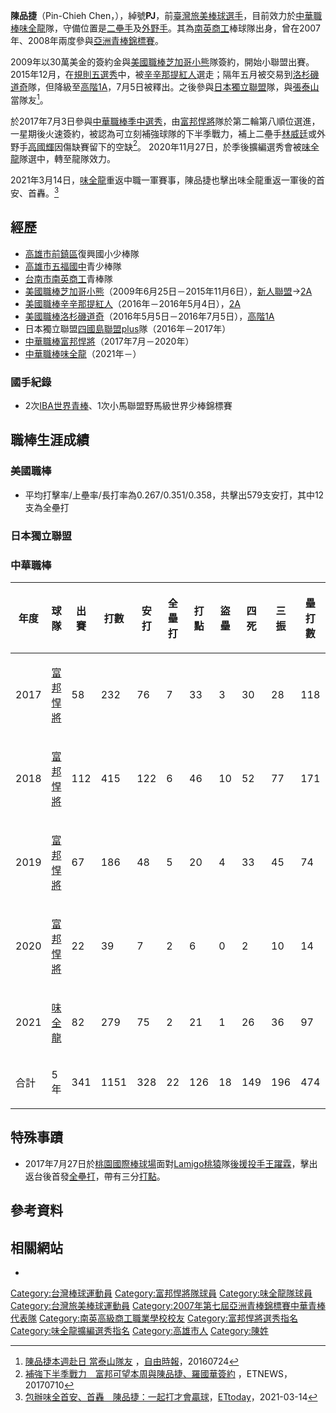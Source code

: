{{Infobox CPBL player|
|name=陳品捷|
|image=File:Pin-Chieh Chen batting for the Chicago Cubs in 2015 Spring Training (Cropped).jpg|
|width=300|
|caption=陳品捷效力於芝加哥小熊隊時期(2015年大聯盟春訓)|
|position=外野手|
|team=味全龍|
|number=93|
|bats=左|
|throws=右|
|birthdate={{birth_date_and_age|1991|7|23|mf=y}}|
|birthplace={{TWN}}[[高雄市|高雄市]]|
|debutdate=7月12日
|debutyear=2017年
|debutteam=富邦悍將
|statyear=2021年球季
|stat1label=打擊率
|stat1value=0.285
|stat2label=全壘打
|stat2value=22
|stat3label=打點
|stat3value=126
|stat4label=盜壘
|stat4value=18
|teams=<nowiki></nowiki> 
'''MLB'''
*[[芝加哥小熊|芝加哥小熊]]（2009年－2015年）
*[[辛辛那提紅人|辛辛那提紅人]]（2016年）
*[[洛杉磯道奇|洛杉磯道奇]]（2016年）
'''CPBL'''
*[[富邦悍將|富邦悍將]]（2017年－2020年）
*[[味全龍|味全龍]]（2021年－）
}}

'''陳品捷'''（Pin-Chieh Chen，{{bd|1991年|7月23日|||catIdx=陳}}），綽號'''PJ'''，前[[臺灣|臺灣]][[旅美棒球選手|旅美棒球選手]]，目前效力於[[中華職棒|中華職棒]][[味全龍|味全龍]]隊，守備位置是[[二壘手|二壘手]]及[[外野手|外野手]]。其為[[臺南市私立南英高級商工職業學校|南英商工]]棒球隊出身，曾在2007年、2008年兩度參與[[亞洲青棒錦標賽|亞洲青棒錦標賽]]。

2009年以30萬美金的簽約金與[[美國職棒|美國職棒]][[芝加哥小熊|芝加哥小熊]]隊簽約，開始小聯盟出賽。2015年12月，在[[規則五選秀|規則五選秀]]中，被[[辛辛那提紅人|辛辛那提紅人]]選走；隔年五月被交易到[[洛杉磯道奇|洛杉磯道奇]]隊，但降級至[[美國職棒小聯盟#高階1A（Class_A_Advanced）|高階1A]]，7月5日被釋出。之後參與[[四國島聯盟|日本獨立聯盟]]{{link-ja|德島藍短襪|徳島インディゴソックス}}隊，與[[張泰山|張泰山]]當隊友<ref>[http://sports.ltn.com.tw/news/paper/1014121 陳品捷本週赴日 當泰山隊友] {{Wayback|url=http://sports.ltn.com.tw/news/paper/1014121 |date=20160723232734 }}，[[自由時報|自由時報]]，20160724</ref>。

於2017年7月3日參與[[中華職棒歷年選秀會#職棒二十八年（2017年）|中華職棒季中選秀]]，由[[富邦悍將|富邦悍將]]隊於第二輪第八順位選進，一星期後火速簽約，被認為可立刻補強球隊的下半季戰力，補上二壘手[[林威廷|林威廷]]或外野手[[高國輝|高國輝]]因傷缺賽留下的空缺<ref>[http://sports.ettoday.net/news/963693 補強下半季戰力　富邦可望本周與陳品捷、羅國華簽約] {{Wayback|url=http://sports.ettoday.net/news/963693 |date=20170712022035 }}，ETNEWS，20170710</ref>。
2020年11月27日，於季後擴編選秀會被[[味全龍|味全龍]]隊選中，轉至龍隊效力。

2021年3月14日，[[味全龍|味全龍]]重返中職一軍賽事，陳品捷也擊出味全龍重返一軍後的首安、首轟。<ref>[https://sports.ettoday.net/news/1938115 包辦味全首安、首轟　陳品捷：一起打才會贏球]，[[ETtoday|ETtoday]]，2021-03-14</ref>

==經歷==
*[[高雄市|高雄市]][[前鎮區|前鎮區]]復興國小少棒隊
*[[高雄市立五福國民中學|高雄市五福國中]]青少棒隊
*[[臺南市私立南英高級商工職業學校|台南市南英商工]]青棒隊
*[[美國職棒|美國職棒]][[芝加哥小熊|芝加哥小熊]]（2009年6月25日－2015年11月6日），[[美國職棒小聯盟#新人聯盟（Class_Rookie）|新人聯盟]]→[[美國職棒小聯盟#2A（Class_AA）|2A]]
*[[美國職棒|美國職棒]][[辛辛那提紅人|辛辛那提紅人]]（2016年－2016年5月4日），[[美國職棒小聯盟#2A（Class_AA）|2A]]
*[[美國職棒|美國職棒]][[洛杉磯道奇|洛杉磯道奇]]（2016年5月5日－2016年7月5日），[[美國職棒小聯盟#高階1A（Class_A_Advanced）|高階1A]]
*日本獨立聯盟[[四國島聯盟|四國島聯盟plus]]{{link-ja|德島藍短襪|徳島インディゴソックス}}隊（2016年－2017年）
*[[中華職棒|中華職棒]][[富邦悍將|富邦悍將]]（2017年7月－2020年）
*[[中華職棒|中華職棒]][[味全龍|味全龍]]（2021年－）

===國手紀錄===
*2次[[18U世界盃棒球賽|IBA世界青棒]]、1次小馬聯盟野馬級世界少棒錦標賽

==職棒生涯成績==
===美國職棒===
*平均打擊率/上壘率/長打率為0.267/0.351/0.358，共擊出579支安打，其中12支為全壘打
===日本獨立聯盟===
===中華職棒===
{| class="wikitable" width="1000px"
|- align="center"
!年度!!球隊!!出賽!!打數!!安打!!全壘打!!打點!!盜壘!!四死!!三振!!壘打數!!雙殺打!!打擊率!!上壘率!!長打率!!OPS
|- align=center
|2017||[[富邦悍將|富邦悍將]]||58||232||76||7||33||3||30||28||118||2||0.328||0.403||0.509||0.912
|- align=center
|2018||[[富邦悍將|富邦悍將]]||112||415||122||6||46||10||52||77||171||6||0.294||0.368||0.412||0.780
|- align="center"
|2019||[[富邦悍將|富邦悍將]]||67||186||48||5||20||4||33||45||74||3||0.258||0.361||0.398||0.759
|- align="center"
|2020||[[富邦悍將|富邦悍將]]||22||39||7||2||6||0||2||10||14||2||0.179||0.214||0.359||0.573
|- align="center"
|2021||[[味全龍|味全龍]]||82||279||75||2||21||1||26||36||97||4||0.269||0.329||0.348||0.677
|- align=center style="background:#FF0000;color:#FFFFFF" align=middle 
|合計||5年||341||1151||328||22||126||18||149||196||474||17||0.285||0.361||0.412||0.773
|}

==特殊事蹟==
*2017年7月27日於[[桃園國際棒球場|桃園國際棒球場]]面對[[Lamigo桃猿|Lamigo桃猿]]隊[[後援投手|後援投手]][[王躍霖|王躍霖]]，擊出返台後首發[[全壘打|全壘打]]，帶有三分[[打點|打點]]。
== 參考資料 ==
{{reflist}}
==相關網站==
{{台灣棒球維基館}}
{{Baseball-reference|id=chen--001pin|name=陳品捷}}
{{中華職棒球員資料|id=0000001284|name=陳品捷}}
*{{facebook|newstarsPinChiehChen}}
{{味全龍隊球員名單}}
{{2007年第七屆亞洲青棒錦標賽中華青棒代表隊}}
{{2009年第八屆亞洲青棒錦標賽中華青棒代表隊}}
{{2014年第十七屆韓國仁川亞運中華成棒代表隊}}
{{2014年第一屆U-21世界盃棒球賽中華成棒代表隊}}
{{2017年第一屆亞洲職棒冠軍爭霸賽}}
{{DEFAULTSORT:Chen Pin Chieh}}
[[Category:台灣棒球運動員|Category:台灣棒球運動員]]
[[Category:富邦悍將隊球員|Category:富邦悍將隊球員]]
[[Category:味全龍隊球員|Category:味全龍隊球員]]
[[Category:台灣旅美棒球運動員|Category:台灣旅美棒球運動員]]
[[Category:2007年第七屆亞洲青棒錦標賽中華青棒代表隊|Category:2007年第七屆亞洲青棒錦標賽中華青棒代表隊]]
[[Category:南英高級商工職業學校校友|Category:南英高級商工職業學校校友]]
[[Category:富邦悍將選秀指名|Category:富邦悍將選秀指名]]
[[Category:味全龍擴編選秀指名|Category:味全龍擴編選秀指名]]
[[Category:高雄市人|Category:高雄市人]]
[[Category:陳姓|Category:陳姓]]